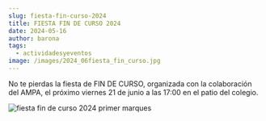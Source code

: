 ```yaml
---
slug: fiesta-fin-curso-2024
title: FIESTA FIN DE CURSO 2024
date: 2024-05-16
author: barona
tags:
  - actividadesyeventos
image: /images/2024_06fiesta_fin_curso.jpg
---
```

N﻿o te pierdas la fiesta de FIN DE CURSO, organizada con la colaboración del AMPA, el próximo viernes 21 de junio a las 17:00 en el patio del colegio.

![fiesta fin de curso 2024 primer marques](/images/2024_06fiesta_fin_curso.jpg "fiesta fin de curso 2024 primer marques")